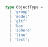 ```ts
type ObjectType =
  | 'group'
  | 'model'
  | 'gltf'
  | 'box'
  | 'sphere'
  | 'line'
  | 'text';
```
